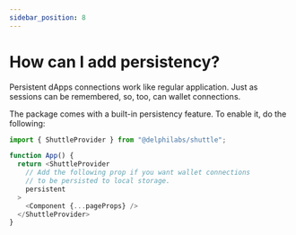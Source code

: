 ```yaml
---
sidebar_position: 8
---
```


# How can I add persistency?

Persistent dApps connections work like regular application. Just as sessions can be remembered, so, too, can wallet connections.

The package comes with a built-in persistency feature. To enable it, do the following:

```ts
import { ShuttleProvider } from "@delphilabs/shuttle";

function App() {
  return <ShuttleProvider
    // Add the following prop if you want wallet connections
    // to be persisted to local storage.
    persistent
  >
    <Component {...pageProps} />
  </ShuttleProvider>
}
```